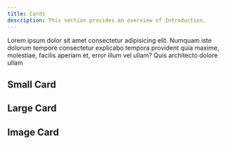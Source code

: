 ```yaml
---
title: Cards
description: This section provides an overview of Introduction.
---
```


Lorem ipsum dolor sit amet consectetur adipisicing elit. Numquam iste dolorum tempore consectetur explicabo tempora provident quia maxime, molestiae, facilis aperiam et, error illum vel ullam? Quis architecto dolore ullam

## Small Card

<CardGrid>
  <Card
    title="Page Structure"
    href="/components/deep/deeper"
    icon="alignJustify"
    variant="small"
    description="test description"
  />
  <Card
    title="Page Structure"
    href="/components/deep/deeper"
    icon="alignJustify"
    variant="small"
  />
  <Card
    title="Rubix Studios"
    href="https://www.rubixstudios.com.au"
    icon="alignJustify"
    external={true}
    variant="small"
  />
</CardGrid>

## Large Card

<CardGrid>
  <Card
    subtitle="Instructions"
    title="Installation"
    description="Get started with Documents using our quick start installation guide to get your project started."
    href="/components/introduction/installation"
  />
  <Card
    subtitle="Setup"
    title="Site Settings"
    description="Setting up your Documents projects layout, links and search engine optimisation."
    href="/components/introduction/setup"
  />
  <Card
    subtitle="Support"
    title="Rubix Studios"
    description="Australia's leading branding, marketing and web development company."
    href="https://www.rubixstudios.com.au/"
    external={true}
  />
</CardGrid>

## Image Card

<CardGrid>
  <Card
    title="Rubix Studios"
    href="https://www.rubixstudios.com.au"
    image="/images/og-image.png"
    external={true}
    variant="image"
  />
  <Card
    title="Rubix Studios"
    href="https://www.rubixstudios.com.au"
    image="/images/og-image.png"
    variant="image"
  />
  <Card
    title="Rubix Studios"
    href="https://www.rubixstudios.com.au"
    image="/images/og-image.png"
    variant="image"
  />
</CardGrid>